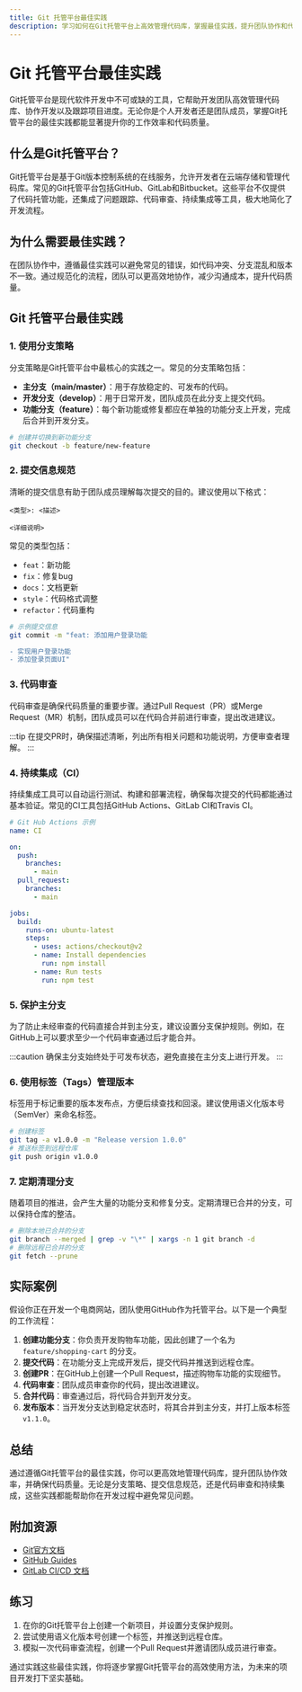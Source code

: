 ```yaml
---
title: Git 托管平台最佳实践
description: 学习如何在Git托管平台上高效管理代码库，掌握最佳实践，提升团队协作和代码质量。
---
```


# Git 托管平台最佳实践

Git托管平台是现代软件开发中不可或缺的工具，它帮助开发团队高效管理代码库、协作开发以及跟踪项目进度。无论你是个人开发者还是团队成员，掌握Git托管平台的最佳实践都能显著提升你的工作效率和代码质量。

## 什么是Git托管平台？

Git托管平台是基于Git版本控制系统的在线服务，允许开发者在云端存储和管理代码库。常见的Git托管平台包括GitHub、GitLab和Bitbucket。这些平台不仅提供了代码托管功能，还集成了问题跟踪、代码审查、持续集成等工具，极大地简化了开发流程。

## 为什么需要最佳实践？

在团队协作中，遵循最佳实践可以避免常见的错误，如代码冲突、分支混乱和版本不一致。通过规范化的流程，团队可以更高效地协作，减少沟通成本，提升代码质量。

## Git 托管平台最佳实践

### 1. 使用分支策略

分支策略是Git托管平台中最核心的实践之一。常见的分支策略包括：

- **主分支（main/master）**：用于存放稳定的、可发布的代码。
- **开发分支（develop）**：用于日常开发，团队成员在此分支上提交代码。
- **功能分支（feature）**：每个新功能或修复都应在单独的功能分支上开发，完成后合并到开发分支。

```bash
# 创建并切换到新功能分支
git checkout -b feature/new-feature
```

### 2. 提交信息规范

清晰的提交信息有助于团队成员理解每次提交的目的。建议使用以下格式：

```
<类型>: <描述>

<详细说明>
```

常见的类型包括：
- `feat`：新功能
- `fix`：修复bug
- `docs`：文档更新
- `style`：代码格式调整
- `refactor`：代码重构

```bash
# 示例提交信息
git commit -m "feat: 添加用户登录功能

- 实现用户登录功能
- 添加登录页面UI"
```

### 3. 代码审查

代码审查是确保代码质量的重要步骤。通过Pull Request（PR）或Merge Request（MR）机制，团队成员可以在代码合并前进行审查，提出改进建议。

:::tip
在提交PR时，确保描述清晰，列出所有相关问题和功能说明，方便审查者理解。
:::

### 4. 持续集成（CI）

持续集成工具可以自动运行测试、构建和部署流程，确保每次提交的代码都能通过基本验证。常见的CI工具包括GitHub Actions、GitLab CI和Travis CI。

```yaml
# Git Hub Actions 示例
name: CI

on:
  push:
    branches:
      - main
  pull_request:
    branches:
      - main

jobs:
  build:
    runs-on: ubuntu-latest
    steps:
      - uses: actions/checkout@v2
      - name: Install dependencies
        run: npm install
      - name: Run tests
        run: npm test
```

### 5. 保护主分支

为了防止未经审查的代码直接合并到主分支，建议设置分支保护规则。例如，在GitHub上可以要求至少一个代码审查通过后才能合并。

:::caution
确保主分支始终处于可发布状态，避免直接在主分支上进行开发。
:::

### 6. 使用标签（Tags）管理版本

标签用于标记重要的版本发布点，方便后续查找和回滚。建议使用语义化版本号（SemVer）来命名标签。

```bash
# 创建标签
git tag -a v1.0.0 -m "Release version 1.0.0"
# 推送标签到远程仓库
git push origin v1.0.0
```

### 7. 定期清理分支

随着项目的推进，会产生大量的功能分支和修复分支。定期清理已合并的分支，可以保持仓库的整洁。

```bash
# 删除本地已合并的分支
git branch --merged | grep -v "\*" | xargs -n 1 git branch -d
# 删除远程已合并的分支
git fetch --prune
```

## 实际案例

假设你正在开发一个电商网站，团队使用GitHub作为托管平台。以下是一个典型的工作流程：

1. **创建功能分支**：你负责开发购物车功能，因此创建了一个名为 `feature/shopping-cart` 的分支。
2. **提交代码**：在功能分支上完成开发后，提交代码并推送到远程仓库。
3. **创建PR**：在GitHub上创建一个Pull Request，描述购物车功能的实现细节。
4. **代码审查**：团队成员审查你的代码，提出改进建议。
5. **合并代码**：审查通过后，将代码合并到开发分支。
6. **发布版本**：当开发分支达到稳定状态时，将其合并到主分支，并打上版本标签 `v1.1.0`。

## 总结

通过遵循Git托管平台的最佳实践，你可以更高效地管理代码库，提升团队协作效率，并确保代码质量。无论是分支策略、提交信息规范，还是代码审查和持续集成，这些实践都能帮助你在开发过程中避免常见问题。

## 附加资源

- [Git官方文档](https://git-scm.com/doc)
- [GitHub Guides](https://guides.github.com/)
- [GitLab CI/CD 文档](https://docs.gitlab.com/ee/ci/)

## 练习

1. 在你的Git托管平台上创建一个新项目，并设置分支保护规则。
2. 尝试使用语义化版本号创建一个标签，并推送到远程仓库。
3. 模拟一次代码审查流程，创建一个Pull Request并邀请团队成员进行审查。

通过实践这些最佳实践，你将逐步掌握Git托管平台的高效使用方法，为未来的项目开发打下坚实基础。